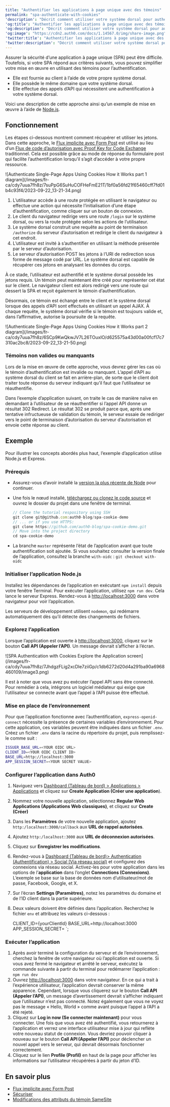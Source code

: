 ```yaml
---
title: "Authentifier les applications à page unique avec des témoins"
permalink: "spa-authenticate-with-cookies"
'description': "Décrit comment utiliser votre système dorsal pour authentifier une application à page unique (SPA) avec des témoins."
'og:title': "Authentifier les applications à page unique avec des témoins"
'og:description': "Décrit comment utiliser votre système dorsal pour authentifier une application à page unique (SPA) avec des témoins."
'og:image': "https://cdn2.auth0.com/docs/1.14567.0/img/share-image.png"
'twitter:title': "Authentifier les applications à page unique avec des témoins"
'twitter:description': "Décrit comment utiliser votre système dorsal pour authentifier une application à page unique (SPA) avec des témoins."
---
```



Assurer la sécurité d’une application à page unique (SPA) peut être difficile. Toutefois, si votre SPA répond aux critères suivants, vous pouvez simplifier votre mise en œuvre en utilisant des témoins pour l’authentification.

* Elle est fournie au client à l’aide de votre propre système dorsal.
* Elle possède le même domaine que votre système dorsal.
* Elle effectue des appels d’API qui nécessitent une authentification à votre système dorsal.

Voici une description de cette approche ainsi qu’un exemple de mise en œuvre à l’aide de [Node.js](https://nodejs.org/en/).

## Fonctionnement

Les étapes ci-dessous montrent comment récupérer et utiliser les jetons. Dans cette approche, le [Flux implicite avec Form Post](/docs/fr-ca/get-started/authentication-and-authorization-flow/implicit-flow-with-form-post) est utilisé au lieu d’un [Flux de code d’autorisation avec Proof Key for Code Exchange](/docs/fr-ca/get-started/authentication-and-authorization-flow/authorization-code-flow-with-pkce) traditionnel. Cela est possible grâce au mode de réponse du formulaire post qui facilite l’authentification lorsqu’il s’agit d’accéder à votre propre ressource.

<Frame>![Authenticate Single-Page Apps Using Cookies How it Works part 1 diagram](/images/fr-ca/cdy7uua7fh8z/7suPpG6SuHuCOFHeFmE21T/1bf0a56fd21f65460cff7fd01b4c93f4/2023-09-22_13-21-34.png)</Frame>

1. L’utilisateur accède à une route protégée en utilisant le navigateur ou effectue une action qui nécessite l’initialisation d’une étape d’authentification, comme cliquer sur un bouton de connexion.
2. Le client du navigateur redirige vers une route `/login` sur le système dorsal, ou vers la route protégée selon les actions de l’utilisateur.
3. Le système dorsal construit une requête au point de terminaison `/authorize` du serveur d’autorisation et redirige le client du navigateur à cet endroit.
4. L’utilisateur est invité à s’authentifier en utilisant la méthode présentée par le serveur d’autorisation.
5. Le serveur d’autorisation POST les jetons à l’URI de redirection sous forme de message codé par URL. Le système dorsal est capable de récupérer ces jetons en analysant les données du corps.

À ce stade, l’utilisateur est authentifié et le système dorsal possède les jetons requis. Un témoin peut maintenant être créé pour représenter cet état sur le client. Le navigateur client est alors redirigé vers une route qui dessert la SPA et reçoit également le témoin d’authentification.

Désormais, ce témoin est échangé entre le client et le système dorsal lorsque des appels d’API sont effectués en utilisant un appel AJAX. À chaque requête, le système dorsal vérifie si le témoin est toujours valide et, dans l’affirmative, autorise la poursuite de la requête.

<Frame>![Authenticate Single-Page Apps Using Cookies How it Works part 2 diagram](/images/fr-ca/cdy7uua7fh8z/6SCp9KwQkwJV7L26TOuxIO/d625575a43d00a00fcf17c7310ac2bc8/2023-09-22_13-21-50.png)</Frame>

### Témoins non valides ou manquants

Lors de la mise en œuvre de cette approche, vous devrez gérer les cas où le témoin d’authentification est invalide ou manquant. L’appel d’API au système dorsal du client se fait en arrière-plan, de sorte que le client doit traiter toute réponse du serveur indiquant qu’il faut que l’utilisateur se réauthentifie.

Dans l’exemple d’application suivant, on traite le cas de manière naïve en demandant à l’utilisateur de se réauthentifier si l’appel API donne un résultat 302 Redirect. Le résultat 302 se produit parce que, après une tentative infructueuse de validation du témoin, le serveur essaie de rediriger vers le point de terminaison d’autorisation du serveur d’autorisation et envoie cette réponse au client.

## Exemple

Pour illustrer les concepts abordés plus haut, l’exemple d’application utilise Node.js et Express.

### Prérequis

* Assurez-vous d’avoir installé la [version la plus récente de Node](https://nodejs.org/en/download/) pour continuer.
* Une fois le nœud installé, [téléchargez ou clonez le code source](https://github.com/auth0-blog/spa-cookie-demo/) et ouvrez le dossier du projet dans une fenêtre de terminal.

  ```javascript lines
  // Clone the tutorial respository using SSH
  git clone git@github.com:auth0-blog/spa-cookie-demo
  // ... or if you use HTTPS:
  git clone https://github.com/auth0-blog/spa-cookie-demo.git
  // Move into the project directory
  cd spa-cookie-demo
  ```

  

  
* La branche `master` représente l’état de l’application avant que toute authentification soit ajoutée. Si vous souhaitez consulter la version finale de l’application, consultez la branche `with-oidc` :
  `git checkout with-oidc`

### Initialiser l’application Node.js

Installez les dépendances de l’application en exécutant `npm install` depuis votre fenêtre Terminal. Pour exécuter l’application, utilisez `npm run dev`. Cela lance le serveur Express. Rendez-vous à [http://localhost:3000](http://localhost:3000/) dans votre navigateur pour voir l’application.

Les serveurs de développement utilisent `nodemon`, qui redémarre automatiquement dès qu’il détecte des changements de fichiers.

### Explorez l’application

Lorsque l’application est ouverte à [http://localhost:3000](http://localhost:3000/), cliquez sur le bouton **Call API (Appeler l’API)**. Un message devrait s’afficher à l’écran.

<Frame>![SPA Authentication with Cookies Explore the Application screen](/images/fr-ca/cdy7uua7fh8z/7JhdgzFLig2xcDle7ziiGp/c1db6272d20d4a291ba90a6968460109/image3.png)</Frame>

Il est à noter que vous avez pu exécuter l’appel API sans être connecté. Pour remédier à cela, intégrons un logiciel médiateur qui exige que l’utilisateur se connecte avant que l’appel à l’API puisse être effectué.

### Mise en place de l’environnement

Pour que l’application fonctionne avec l’authentification, `express-openid-connect` nécessite la présence de certaines variables d’environnement. Pour cette application, ces variables peuvent être indiquées dans un fichier `.env`. Créez un fichier `.env` dans la racine du répertoire du projet, puis remplissez-le comme suit :

```bash lines
ISSUER_BASE_URL=<YOUR OIDC URL>
CLIENT_ID=<YOUR OIDC CLIENT ID>
BASE_URL=http://localhost:3000
APP_SESSION_SECRET=<YOUR SECRET VALUE>
```

### Configurer l’application dans Auth0

1. Naviguez vers [Dashboard (Tableau de bord) > Applications > Applications](https://manage.auth0.com/#/applications) et cliquez sur **Create Application (Créer une application**).
2. Nommez votre nouvelle application, sélectionnez **Regular Web Applications (Applications Web classiques)**, et cliquez sur **Create (Créer)**
3. Dans les **Paramètres** de votre nouvelle application, ajoutez `http:/localhost:3000/callback` aux **URL de rappel autorisées**.
4. Ajoutez `http:/localhost:3000` aux **URL de déconnexion autorisées**.
5. Cliquez sur **Enregistrer les modifications**.
6. Rendez-vous à [Dashboard (Tableau de bord)> Authentication (Authentification) > Social (Via réseau social)](https://manage.auth0.com/#/connections/social) et configurez des connexions via réseau social. Activez-les pour votre application dans les options de l’**application** dans l’onglet **Connections (Connexions)**. L’exemple se base sur la base de données nom d’utilisateur/mot de passe, Facebook, Google, et X.
7. Sur l’écran **Settings (Paramètres)**, notez les paramètres du domaine et de l’ID client dans la partie supérieure.
8. Deux valeurs doivent être définies dans l’application. Recherchez le fichier `env` et attribuez les valeurs ci-dessous :

   CLIENT_ID={yourClientId}
   BASE_URL=http://localhost:3000
   APP_SESSION_SECRET=<YOUR SECRET VALUE>
   `;

<AuthCodeBlock children={codeExample} language="text" lines />

   

   

### Exécuter l’application

1. Après avoir terminé la configuration du serveur et de l’environnement, cherchez la fenêtre de votre navigateur où l’application est ouverte. Si vous avez fermé le navigateur et arrêté le serveur, exécutez la commande suivante à partir du terminal pour redémarrer l’application :
   `npm run dev`
2. Ouvrez [http://localhost:3000](http://localhost:3000) dans votre navigateur. En ce qui a trait à l’expérience utilisateur, l’application devrait conserver la même apparence. Cependant, lorsque vous cliquerez sur le bouton **Call API (Appeler l’API)**, un message d’avertissement devrait s’afficher indiquant que l’utilisateur n’est pas connecté. Notez également que vous ne voyez pas le message « Hello, World » comme avant puisque l’appel à l’API a été rejeté.
3. Cliquez sur **Log in now (Se connecter maintenant)** pour vous connecter. Une fois que vous avez été authentifié, vous retournerez à l’application et verrez une interface utilisateur mise à jour qui reflète votre nouveau statut de connexion. Vous devriez pouvoir cliquer à nouveau sur le bouton **Call API (Appeler l’API)** pour déclencher un nouvel appel vers le serveur, qui devrait désormais fonctionner correctement.
4. Cliquez sur le lien **Profile (Profil)** en haut de la page pour afficher les informations sur l’utilisateur récupérées à partir du jeton d’ID.

## En savoir plus

* [Flux implicite avec Form Post](/docs/fr-ca/get-started/authentication-and-authorization-flow/implicit-flow-with-form-post)
* [Sécuriser](/docs/fr-ca/secure)
* [Modifications des attributs du témoin SameSite](/docs/fr-ca/manage-users/cookies/samesite-cookie-attribute-changes)